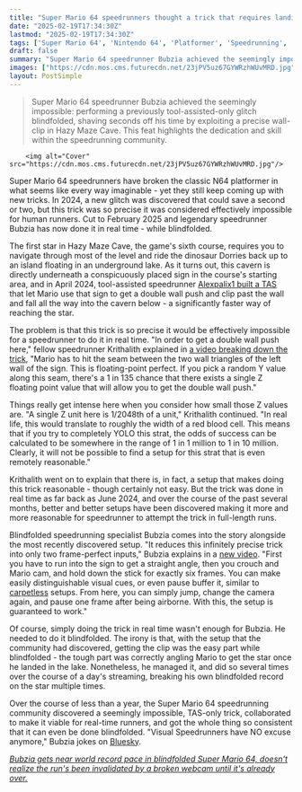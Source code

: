 ```yaml
---
title: "Super Mario 64 speedrunners thought a trick that requires landing on a spot 'the width of a red blood cell' was virtually impossible - now it's been done blindfolded"
date: "2025-02-19T17:34:30Z"
lastmod: "2025-02-19T17:34:30Z"
tags: ['Super Mario 64', 'Nintendo 64', 'Platformer', 'Speedrunning', 'Glitch']
draft: false
summary: "Super Mario 64 speedrunner Bubzia achieved the seemingly impossible: performing a previously tool-assisted-only glitch blindfolded, shaving seconds off his time by exploiting a precise wall-clip in Hazy Maze Cave.  This feat highlights the dedication and skill within the speedrunning community."
images: ["https://cdn.mos.cms.futurecdn.net/23jPV5uz67GYWRzhWUvMRD.jpg"]
layout: PostSimple
---
```

> Super Mario 64 speedrunner Bubzia achieved the seemingly impossible: performing a previously tool-assisted-only glitch blindfolded, shaving seconds off his time by exploiting a precise wall-clip in Hazy Maze Cave.  This feat highlights the dedication and skill within the speedrunning community.


        <img alt="Cover" src="https://cdn.mos.cms.futurecdn.net/23jPV5uz67GYWRzhWUvMRD.jpg"/>
        
Super Mario 64 speedrunners have broken the classic N64 platformer in what seems like every way imaginable - yet they still keep coming up with new tricks. In 2024, a new glitch was discovered that could save a second or two, but this trick was so precise it was considered effectively impossible for human runners. Cut to February 2025 and legendary speedrunner Bubzia has now done it in real time - while blindfolded.

The first star in Hazy Maze Cave, the game's sixth course, requires you to navigate through most of the level and ride the dinosaur Dorries back up to an island floating in an underground lake. As it turns out, this cavern is directly underneath a conspicuously placed sign in the course's starting area, and in April 2024, tool-assisted speedrunner [Alexpalix1 built a TAS](https://www.youtube.com/watch?v=NK5Kfesz7Qo) that let Mario use that sign to get a double wall push and clip past the wall and fall all the way into the cavern below - a significantly faster way of reaching the star.

The problem is that this trick is so precise it would be effectively impossible for a speedrunner to do it in real time. "In order to get a double wall push here," fellow speedrunner Krithalith explained in [a video breaking down the trick](https://www.youtube.com/watch?v=2WbFM16nI6w), "Mario has to hit the seam between the two wall triangles of the left wall of the sign. This is floating-point perfect. If you pick a random Y value along this seam, there's a 1 in 135 chance that there exists a single Z floating point value that will allow you to get the double wall push."

Things really get intense here when you consider how small those Z values are. "A single Z unit here is 1/2048th of a unit," Krithalith continued. "In real life, this would translate to roughly the width of a red blood cell. This means that if you try to completely YOLO this strat, the odds of success can be calculated to be somewhere in the range of 1 in 1 million to 1 in 10 million. Clearly, it will not be possible to find a setup for this strat that is even remotely reasonable."

Krithalith went on to explain that there is, in fact, a setup that makes doing this trick reasonable - though certainly not easy. But the trick was done in real time as far back as June 2024, and over the course of the past several months, better and better setups have been discovered making it more and more reasonable for speedrunner to attempt the trick in full-length runs.

Blindfolded speedrunning specialist Bubzia comes into the story alongside the most recently discovered setup. "It reduces this infinitely precise trick into only two frame-perfect inputs," Bubzia explains in a [new video](https://www.youtube.com/watch?v=QWHzgmmpNcQ). "First you have to run into the sign to get a straight angle, then you crouch and Mario cam, and hold down the stick for exactly six frames. You can make easily distinguishable visual cues, or even pause buffer it, similar to [carpetless](https://www.gamesradar.com/super-mario-64-speedrunners-find-the-biggest-time-save-in-20-years-with-a-legendary-trick-thought-to-be-a-meme/) setups. From here, you can simply jump, change the camera again, and pause one frame after being airborne. With this, the setup is guaranteed to work."

Of course, simply doing the trick in real time wasn't enough for Bubzia. He needed to do it blindfolded. The irony is that, with the setup that the community had discovered, getting the clip was the easy part while blindfolded - the tough part was correctly angling Mario to get the star once he landed in the lake. Nonetheless, he managed it, and did so several times over the course of a day's streaming, breaking his own blindfolded record on the star multiple times.

Over the course of less than a year, the Super Mario 64 speedrunning community discovered a seemingly impossible, TAS-only trick, collaborated to make it viable for real-time runners, and got the whole thing so consistent that it can even be done blindfolded. "Visual Speedrunners have NO excuse anymore," Bubzia jokes on [Bluesky](https://bsky.app/profile/bubzia.bsky.social/post/3li27zk4bxc2f).

[<em>Bubzia gets near world record pace in blindfolded Super Mario 64, doesn't realize the run's been invalidated by a broken webcam until it's already over.</em>](https://www.gamesradar.com/games/super-mario/blindfolded-super-mario-64-speedrunner-gets-near-world-record-pace-doesnt-realize-the-runs-been-invalidated-by-a-broken-webcam-until-its-already-over/)
        
